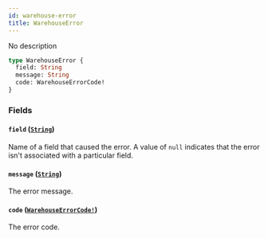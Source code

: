```yaml
---
id: warehouse-error
title: WarehouseError
---
```


No description

```graphql
type WarehouseError {
  field: String
  message: String
  code: WarehouseErrorCode!
}
```

### Fields

#### `field` ([`String`](/developer/api-reference/scalars/string))

Name of a field that caused the error. A value of `null` indicates that the error isn't associated with a particular field.

#### `message` ([`String`](/developer/api-reference/scalars/string))

The error message.

#### `code` ([`WarehouseErrorCode!`](/developer/api-reference/enums/warehouse-error-code))

The error code.
